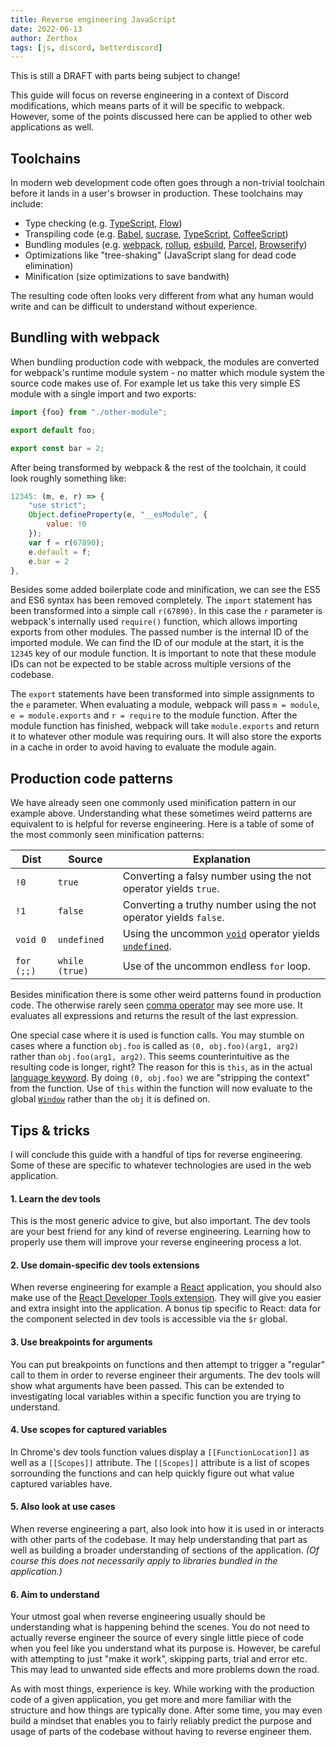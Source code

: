 ```yaml
---
title: Reverse engineering JavaScript
date: 2022-06-13
author: Zerthox
tags: [js, discord, betterdiscord]
---
```


<Banner type="warn" bold>This is still a DRAFT with parts being subject to change!</Banner>

This guide will focus on reverse engineering in a context of Discord modifications, which means parts of it will be specific to webpack.
However, some of the points discussed here can be applied to other web applications as well.

## Toolchains
In modern web development code often goes through a non-trivial toolchain before it lands in a user's browser in production.
These toolchains may include:
- Type checking (e.g. [TypeScript](https://www.typescriptlang.org/), [Flow](https://flow.org/))
- Transpiling code (e.g. [Babel](https://babeljs.io/), [sucrase](https://github.com/alangpierce/sucrase), [TypeScript](https://www.typescriptlang.org/), [CoffeeScript](https://coffeescript.org/))
- Bundling modules (e.g. [webpack](https://webpack.js.org/), [rollup](https://rollupjs.org/), [esbuild](https://esbuild.github.io/), [Parcel](https://parceljs.org/), [Browserify](https://browserify.org/))
- Optimizations like "tree-shaking" (JavaScript slang for dead code elimination)
- Minification (size optimizations to save bandwith)

The resulting code often looks very different from what any human would write and can be difficult to understand without experience.

## Bundling with webpack
When bundling production code with webpack, the modules are converted for webpack's runtime module system - no matter which module system the source code makes use of.
For example let us take this very simple ES module with a single import and two exports:

```jsx
import {foo} from "./other-module";

export default foo;

export const bar = 2;
```

After being transformed by webpack & the rest of the toolchain, it could look roughly something like:
```js
12345: (m, e, r) => {
    "use strict";
    Object.defineProperty(e, "__esModule", {
        value: !0
    });
    var f = r(67890);
    e.default = f;
    e.bar = 2
},
```

Besides some added boilerplate code and minification, we can see the ES5 and ES6 syntax has been removed completely.
The `import` statement has been transformed into a simple call `r(67890)`.
In this case the `r` parameter is webpack's internally used `require()` function, which allows importing exports from other modules.
The passed number is the internal ID of the imported module.
We can find the ID of our module at the start, it is the `12345` key of our module function.
It is important to note that these module IDs can not be expected to be stable across multiple versions of the codebase.

The `export` statements have been transformed into simple assignments to the `e` parameter.
When evaluating a module, webpack will pass `m = module`, `e = module.exports` and `r = require` to the module function.
After the module function has finished, webpack will take `module.exports` and return it to whatever other module was requiring ours.
It will also store the exports in a cache in order to avoid having to evaluate the module again.

## Production code patterns
We have already seen one commonly used minification pattern in our example above.
Understanding what these sometimes weird patterns are equivalent to is helpful for reverse engineering.
Here is a table of some of the most commonly seen minification patterns:

| Dist | Source | Explanation
| --- | --- | --- |
| `!0` | `true` | Converting a falsy number using the not operator yields `true`.
| `!1` | `false` | Converting a truthy number using the not operator yields `false`.
| `void 0` | `undefined` | Using the uncommon [`void`](https://developer.mozilla.org/en-US/docs/Web/JavaScript/Reference/Operators/void) operator yields [`undefined`](https://developer.mozilla.org/en-US/docs/Web/JavaScript/Reference/Global_Objects/undefined).
| `for (;;)` | `while (true)` | Use of the uncommon endless `for` loop.

Besides minification there is some other weird patterns found in production code.
The otherwise rarely seen [comma operator](https://developer.mozilla.org/en-US/docs/Web/JavaScript/Reference/Operators/Comma_Operator) may see more use.
It evaluates all expressions and returns the result of the last expression.

One special case where it is used is function calls.
You may stumble on cases where a function `obj.foo` is called as `(0, obj.foo)(arg1, arg2)` rather than `obj.foo(arg1, arg2)`.
This seems counterintuitive as the resulting code is longer, right?
The reason for this is `this`, as in the actual [language keyword](https://developer.mozilla.org/en-US/docs/Web/JavaScript/Reference/Operators/this).
By doing `(0, obj.foo)` we are "stripping the context" from the function.
Use of `this` within the function will now evaluate to the global [`Window`](https://developer.mozilla.org/en-US/docs/Web/API/Window) rather than the `obj` it is defined on.

## Tips & tricks
I will conclude this guide with a handful of tips for reverse engineering.
Some of these are specific to whatever technologies are used in the web application.

#### 1. Learn the dev tools
This is the most generic advice to give, but also important.
The dev tools are your best friend for any kind of reverse engineering.
Learning how to properly use them will improve your reverse engineering process a lot.

#### 2. Use domain-specific dev tools extensions
When reverse engineering for example a [React](https://react.dev) application, you should also make use of the [React Developer Tools extension](https://chrome.google.com/webstore/detail/react-developer-tools/fmkadmapgofadopljbjfkapdkoienihi/).
They will give you easier and extra insight into the application.
A bonus tip specific to React: data for the component selected in dev tools is accessible via the `$r` global.

#### 3. Use breakpoints for arguments
You can put breakpoints on functions and then attempt to trigger a "regular" call to them in order to reverse engineer their arguments.
The dev tools will show what arguments have been passed.
This can be extended to investigating local variables within a specific function you are trying to understand.

#### 4. Use scopes for captured variables
In Chrome's dev tools function values display a `[[FunctionLocation]]` as well as a `[[Scopes]]` attribute.
The `[[Scopes]]` attribute is a list of scopes sorrounding the functions and can help quickly figure out what value captured variables have.

#### 5. Also look at use cases
When reverse engineering a part, also look into how it is used in or interacts with other parts of the codebase.
It may help understanding that part as well as building a broader understanding of sections of the application.
*(Of course this does not necessarily apply to libraries bundled in the application.)*

#### 6. Aim to understand
Your utmost goal when reverse engineering usually should be understanding what is happening behind the scenes.
You do not need to actually reverse engineer the source of every single little piece of code when you feel like you understand what its purpose is.
However, be careful with attempting to just "make it work", skipping parts, trial and error etc.
This may lead to unwanted side effects and more problems down the road.

As with most things, experience is key.
While working with the production code of a given application, you get more and more familiar with the structure and how things are typically done.
After some time, you may even build a mindset that enables you to fairly reliably predict the purpose and usage of parts of the codebase without having to reverse engineer them.
